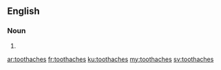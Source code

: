 ==English==

===Noun===
{{head|en|plural}}

# {{plural of|toothache|lang=en|nocat=1}}

[[ar:toothaches]]
[[fr:toothaches]]
[[ku:toothaches]]
[[my:toothaches]]
[[sv:toothaches]]